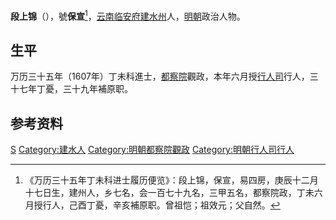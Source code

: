 '''段上锦'''（{{bd|？||？||}}），號'''保宣'''<ref>《万历三十五年丁未科进士履历便览》：段上锦，保宣，易四房，庚辰十二月十七日生，建州人，乡七名，会一百七十九名，三甲五名，都察院政，丁未六月授行人，己酉丁憂，辛亥補原职。曾祖恺；祖效元；父自然。</ref>，[[云南|云南]][[临安府|临安府]][[建水县|建水州]]人，[[明朝|明朝]]政治人物。

== 生平 ==
万历三十五年（1607年）丁未科進士，[[都察院|都察院]]觀政，本年六月授[[行人司|行人司]]行人，三十七年丁憂，三十九年補原职。

==参考资料==
{{reflist}}

{{萬曆三十五年丁未科殿試金榜}}

{{Authority control}}

{{DEFAULTSORT:}}
[[Category:段姓|S]]
[[Category:建水人|Category:建水人]]
[[Category:明朝都察院觀政|Category:明朝都察院觀政]]
[[Category:明朝行人司行人|Category:明朝行人司行人]]


{{明朝人物小作品}}